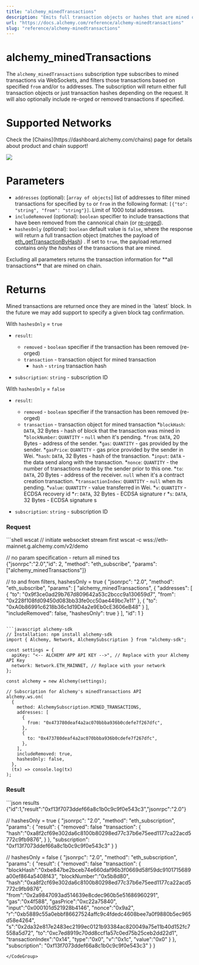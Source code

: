 ```yaml
---
title: "alchemy_minedTransactions"
description: "Emits full transaction objects or hashes that are mined on the network based on provided filters and block tags."
url: "https://docs.alchemy.com/reference/alchemy-minedtransactions"
slug: "reference/alchemy-minedtransactions"
---
```


# alchemy\_minedTransactions

The `alchemy_minedTransactions` subscription type subscribes to mined transactions via WebSockets, and filters those transactions based on specified `from` and/or `to` addresses. The subscription will return either full transaction objects or just transaction hashes depending on the request. It will also optionally include re-orged or removed transactions if specified.

# Supported Networks

<Info>
  Check the [Chains](https://dashboard.alchemy.com/chains) page for details about product and chain support!

  ![](523fb8a9a9d899921ee1046d0ff1b389967a9976d1c6112ebbbe071ddd1ef374-image.png)
</Info>

# Parameters

* `addresses` (optional): \[`array of objects`] list of addresses to filter mined transactions for specified by `to` or `from` in the following format: `[{"to": "string", "from": "string"}]`. Limit of 1000 total addresses.
* `includeRemoved` (optional): `boolean` specifier to include transactions that have been removed from the cannonical chain (or [re-orged](/reference/ethereum-developer-guide-to-the-merge#what-is-a-re-org-re-organization)).
* `hashesOnly` (optional): `boolean` default value is `false`, where the response will return a full transaction object (matches the payload of [eth\_getTransactionByHash](/reference/eth-gettransactionbyhash)) . If set to `true`, the payload returned contains only the *hashes* of the transactions that are mined.

<Info>
  Excluding all parameters returns the transaction information for **all transactions** that are mined on chain.
</Info>

# Returns

<Info>
  Mined transactions are returned once they are mined in the `latest` block. In the future we may add support to specify a given block tag confirmation.
</Info>

With `hashesOnly` = `true`

* `result`:

  * `removed` - `boolean` specifier if the transaction has been removed (re-orged)
  * `transaction` - transaction object for mined transaction
    * `hash` - `string` transaction hash

* `subscription`: `string` - subscription ID

With `hashesOnly` = `false`

* `result`:

  * `removed` - `boolean` specifier if the transaction has been removed (re-orged)
  * `transaction` - transaction object for mined transaction \*`blockHash`: `DATA`, 32 Bytes - hash of block that the transaction was mined in \*`blockNumber`: `QUANTITY` - `null` when it's pending. \*`from`: `DATA`, 20 Bytes - address of the sender. \*`gas`: `QUANTITY` - gas provided by the sender. \*`gasPrice`: `QUANTITY` - gas price provided by the sender in Wei. \*`hash`: `DATA`, 32 Bytes - hash of the transaction. \*`input`: `DATA` - the data send along with the transaction. \*`nonce`: `QUANTITY` - the number of transactions made by the sender prior to this one. \*`to`: `DATA`, 20 Bytes - address of the receiver. `null` when it's a contract creation transaction. \*`transactionIndex`: `QUANTITY` - `null` when its pending. \*`value`: `QUANTITY` - value transferred in Wei. \*`v`: `QUANTITY` - ECDSA recovery id \*`r`: `DATA`, 32 Bytes - ECDSA signature r \*`s`: `DATA`, 32 Bytes - ECDSA signature s

* `subscription`: `string` - subscription ID

### Request

<CodeGroup>
  ```shell wscat
  // initiate websocket stream first
  wscat -c wss://eth-mainnet.g.alchemy.com/v2/demo

  // no param specification - return all mined txs  
  {"jsonrpc":"2.0","id": 2, "method": "eth_subscribe", "params": ["alchemy_minedTransactions"]}

  // to and from filters, hashesOnly = true
  {
    "jsonrpc": "2.0",
    "method": "eth_subscribe",
    "params": [
      "alchemy_minedTransactions",
      {
        "addresses": [
          {
            "to": "0x9f3ce0ad29b767d809642a53c2bccc9a130659d7",
            "from": "0x228f108fd09450d083bb33fe0cc50ae449bc7e11"
          },
          {
            "to": "0xA0b86991c6218b36c1d19D4a2e9Eb0cE3606eB48"
          }
        ],
        "includeRemoved": false,
        "hashesOnly": true
      }
    ],
    "id": 1
  }
  ```

  ```javascript alchemy-sdk
  // Installation: npm install alchemy-sdk
  import { Alchemy, Network, AlchemySubscription } from "alchemy-sdk";

  const settings = {
    apiKey: "<-- ALCHEMY APP API KEY -->", // Replace with your Alchemy API Key
    network: Network.ETH_MAINNET, // Replace with your network
  };

  const alchemy = new Alchemy(settings);

  // Subscription for Alchemy's minedTransactions API
  alchemy.ws.on(
    {
      method: AlchemySubscription.MINED_TRANSACTIONS,
      addresses: [
        {
          from: "0x473780deaf4a2ac070bbba936b0cdefe7f267dfc",
        },
        {
          to: "0x473780deaf4a2ac070bbba936b0cdefe7f267dfc",
        },
      ],
      includeRemoved: true,
      hashesOnly: false,
    },
    (tx) => console.log(tx)
  );
  ```
</CodeGroup>

### Result

<CodeGroup>
  ```json results
  {"id":1,"result":"0xf13f7073ddef66a8c1b0c9c9f0e543c3","jsonrpc":"2.0"}

  // hashesOnly = true
  {
    "jsonrpc": "2.0",
    "method": "eth_subscription",
    "params": {
      "result": {
  			"removed": false
  			"transaction": {
  				"hash":"0xa8f2cf69e302da6c8100b80298ed77c37b6e75eed1177ca22acd5772c9fb9876",
  			}
      },
      "subscription": "0xf13f7073ddef66a8c1b0c9c9f0e543c3"
    }
  }

  // hashesOnly = false
  {
    "jsonrpc": "2.0",
    "method": "eth_subscription",
    "params": {
      "result": {
  			"removed": false
  			"transaction": {
  	      "blockHash":"0xbe847be2bceb74e660daf96b3f0669d58f59dc9101715689a00ef864a5408f43",
  				"blockNumber":"0x5b8d80",
  				"hash":"0xa8f2cf69e302da6c8100b80298ed77c37b6e75eed1177ca22acd5772c9fb9876",
  				"from":"0x2a9847093ad514639e8cdec960b5e51686960291",
  				"gas":"0x4f588",
  				"gasPrice":"0xc22a75840",
  				"input":"0x000101d521928b4146",
  				"nonce":"0x9a2",
  				"r":"0xb5889c55a0ebbf86627524affc9c4fdedc4608bee7a0f9880b5ec965d58e4264",
  				"s":"0x2da32e817e2483ec2199ec0121b93384ac820049a75e11b40d152fc7558a5d72",
  				"to":"0xc7ed8919c70dd8ccf1a57c0ed75b25ceb2dd22d1",
  				"transactionIndex":"0x14",
  				"type":"0x0",
  				"v":"0x1c",
  				"value":"0x0"
  			}
      },
      "subscription": "0xf13f7073ddef66a8c1b0c9c9f0e543c3"
    }
  }
  ```
</CodeGroup>
